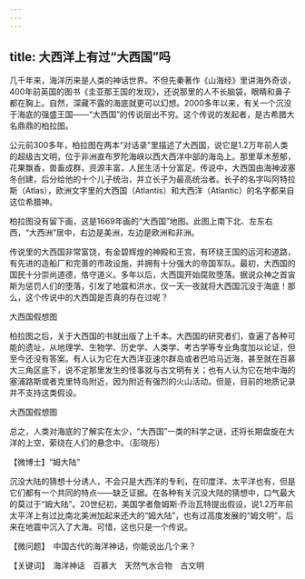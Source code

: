 ```yaml
---
---
---
```

title: 大西洋上有过“大西国”吗
---




几千年来，海洋历来是人类的神话世界。不但先秦著作《山海经》里讲海外奇谈，400年前英国的图书《圭亚那王国的发现》，还说那里的人不长脑袋，眼睛和鼻子都在胸上。自然，深藏不露的海底就更可以幻想。2000多年以来，有关一个沉没于海底的强盛王国——“大西国”的传说层出不穷。这个传说的发起者，是古希腊大名鼎鼎的柏拉图。

公元前300多年，柏拉图在两本“对话录”里描述了大西国，说它是1.2万年前人类的超级古文明，位于非洲直布罗陀海峡以西大西洋中部的海岛上。那里草木葱郁，花果飘香，兽畜成群，资源丰富，人民生活十分富足。传说中，大西国由海神波塞冬创建，后分给他的十个儿子统治，并立长子为最高统治者。长子的名字叫阿特拉斯（Atlas），欧洲文字里的大西国（Atlantis）和大西洋（Atlantic）的名字都来自这位希腊神。

柏拉图没有留下画，这是1669年画的“大西国”地图。此图上南下北、左东右西，“大西洲”居中，右边是美洲，左边是欧洲和非洲。



传说里的大西国非常富饶，有金碧辉煌的神殿和王宫，有环绕王国的运河和道路，有先进的造船厂和完善的市政设施，并拥有十分强大的帝国军队。最初，大西国的国民十分崇尚道德，恪守道义。多年以后，大西国开始腐败堕落。据说众神之首宙斯为惩罚人们的堕落，引发了地震和洪水，仅一天一夜就将大西国沉没于海底！那么，这个传说中的大西国是否真的存在过呢？

大西国假想图



柏拉图之后，关于大西国的书就出版了上千本。大西国的研究者们，查遍了各种可能的遗址，从地理学、生物学、历史学、人类学、考古学等专业角度加以论证，但至今还没有答案。有人认为它在大西洋亚速尔群岛或者巴哈马近海，甚至就在百慕大三角区底下，说不定那里发生的怪事就与古文明有关；也有人认为它在地中海的塞浦路斯或者克里特岛附近，因为附近有强烈的火山活动。但是，目前的地质记录并不支持这类假设。

大西国假想图



总之，人类对海底的了解实在太少，“大西国”一类的科学之谜，还将长期盘旋在大洋的上空，萦绕在人们的悬念中。（彭晓彤）





【微博士】“姆大陆”

沉没大陆的猜想十分诱人，不会只是大西洋的专利，在印度洋、太平洋也有，但是它们都有一个共同的特点——缺乏证据。在各种有关沉没大陆的猜想中，口气最大的莫过于“姆大陆”。20世纪初，美国学者詹姆斯·乔治瓦特提出假设，说1.2万年前太平洋上有过比南北美洲加起来还大的“姆大陆”，也有过高度发展的“姆文明”，后来在地震中沉入了大海。可惜，这也只是一个传说。

【微问题】　中国古代的海洋神话，你能说出几个来？

【关键词】　海洋神话　百慕大　天然气水合物　古文明